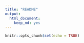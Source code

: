 ```yaml
---
title: "README"
output: 
  html_document: 
    keep_md: yes
---
```


```r
knitr::opts_chunk$set(echo = TRUE)
```

